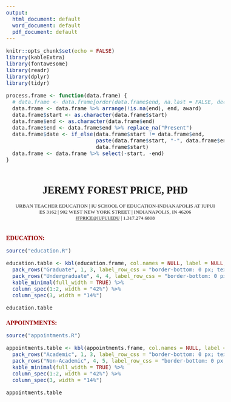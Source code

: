 ```yaml
---
output:
  html_document: default
  word_document: default
  pdf_document: default
---
```


```r
knitr::opts_chunk$set(echo = FALSE)
library(kableExtra)
library(fontawesome)
library(readr)
library(dplyr)
library(tidyr)

process.frame <- function(data.frame) {
  # data.frame <- data.frame[order(data.frame$end, na.last = FALSE, decreasing = TRUE), ]
  data.frame <- data.frame %>% arrange(!is.na(end), end, award)
  data.frame$start <- as.character(data.frame$start)
  data.frame$end <- as.character(data.frame$end)
  data.frame$end <- data.frame$end %>% replace_na("Present")
  data.frame$date <- if_else(data.frame$start != data.frame$end,
                             paste(data.frame$start, "-", data.frame$end),
                             data.frame$start)
  data.frame <- data.frame %>% select(-start, -end)
}
```
<style>
  body {
    font-family: "Georgia Pro";
    font-size: 12pt;
    color: #191919;
    }
  .myTable td {
    padding: 0.25em;
    font-family: "Georgia Pro";
    vertical-align: top;
  }
  .straightTable {
    padding-left: 1.75em;
  }
  .straightTable td {
    padding: 0.25em;
    font-family: "Georgia Pro";
    vertical-align: top;
  }
  h2 {
    color: #990000;
    font-size: 1em;
    font-family: "BentonSans";
    font-weight: bold;
    text-align: left;
    text-transform: uppercase;
  }
  h2::after {
    content: ":";
  }
  .heading {
    font-family: "BentonSansCond";
    width: 100%;
    text-align: center;
    margin: 0px auto;
    padding-top: 0.25em;
    overflow: auto;
    font-size: 10pt;
    text-transform: uppercase;
  }
.heading h1 {
    font-family: BentonSans;
    font-weight: bold;
    font-size: 2em;
  }
  .heading a {
    color: #191919;
    font-family: 'JetBrains Mono NL';
    font-size: 9pt;
  }
</style>

<div class="heading">

<h1> Jeremy Forest Price, PhD </h1>

Urban Teacher Education | IU School of Education-Indianapolis at IUPUI<br />
ES 3162 | 902 West New York Street | Indianapolis, IN 46206<br />
<a href="mailto:jfprice@iupui.edu">jfprice@iupui.edu</a> | 1.317.274.6808

</div>


## Education

```r
source("education.R")

education.table <- kbl(education.frame, col.names = NULL, label = NULL, table.attr='class="myTable"') %>%
  pack_rows("Graduate", 1, 3, label_row_css = "border-bottom: 0 px; text-transform: uppercase; font-family: BentonSans;") %>%
  pack_rows("Undergraduate", 4, 4, label_row_css = "border-bottom: 0 px; text-transform: uppercase; font-family: BentonSans;") %>%
  kable_minimal(full_width = TRUE) %>%
  column_spec(1:2, width = "42%") %>%
  column_spec(3, width = "14%")

education.table
```

## Appointments

```r
source("appointments.R")

appointments.table <- kbl(appointments.frame, col.names = NULL, label = NULL, table.attr='class="myTable"', align = "llr") %>%
  pack_rows("Academic", 1, 3, label_row_css = "border-bottom: 0 px; text-transform: uppercase; font-family: BentonSans;") %>%
  pack_rows("Non-Academic", 4, 5, label_row_css = "border-bottom: 0 px; text-transform: uppercase; font-family: BentonSans;") %>%
  kable_minimal(full_width = TRUE) %>%
  column_spec(1:2, width = "42%") %>%
  column_spec(3, width = "14%")

appointments.table
```